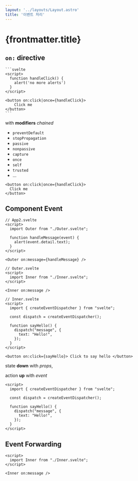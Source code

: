 ```yaml
---
layout: '../layouts/Layout.astro'
title: '이벤트 처리'
---
```



# {frontmatter.title}

## `on:` directive

<ComponentAndCode>
    <App slot="component" client:load />

    ```svelte
    <script>
      function handleClick() {
        alert('no more alerts')
      }
    </script>
    
    <button on:click|once={handleClick}>
    	Click me
    </button>
    ```
</ComponentAndCode>

with **modifiers** *chained*

- `preventDefault` 
- `stopPropagation` 
- `passive` 
- `nonpassive` 
- `capture` 
- `once` 
- `self` 
- `trusted` 
- ...

```svelte
<button on:click|once={handleClick}>
  Click me
</button>
```

## Component Event

<ComponentAndCode>
    <App2 slot="component" client:load />

```svelte
// App2.svelte
<script>
  import Outer from "./Outer.svelte";

  function handleMessage(event) {
    alert(event.detail.text);
  }
</script>

<Outer on:message={handleMessage} />
```

```svelte
// Outer.svelte
<script>
  import Inner from "./Inner.svelte";
</script>

<Inner on:message />
```

```svelte
// Inner.svelte
<script>
  import { createEventDispatcher } from "svelte";

  const dispatch = createEventDispatcher();

  function sayHello() {
    dispatch("message", {
      text: "Hello!",
    });
  }
</script>

<button on:click={sayHello}> Click to say hello </button>
```
</ComponentAndCode>

state **down** with *props*, 

action **up** with *event*

```svelte
<script>
  import { createEventDispatcher } from "svelte";

  const dispatch = createEventDispatcher();

  function sayHello() {
    dispatch("message", {
      text: "Hello!",
    });
  }
</script>
```

## Event Forwarding

```svelte
<script>
  import Inner from "./Inner.svelte";
</script>

<Inner on:message />
```